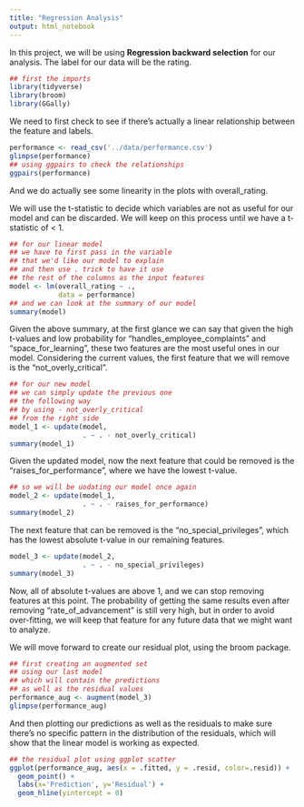 ```yaml
---
title: "Regression Analysis"
output: html_notebook
---
```


In this project, we will be using **Regression backward selection** for our analysis. The label for our data will be the rating.

```r
## first the imports
library(tidyverse)
library(broom)
library(GGally)
```

We need to first check to see if there's actually a linear relationship between the feature and labels.

```r
performance <- read_csv('../data/performance.csv')
glimpse(performance)
## using ggpairs to check the relationships
ggpairs(performance)
```

And we do actually see some linearity in the plots with overall_rating.

We will use the t-statistic to decide which variables are not as useful for our model and can be discarded. We will keep on this process until we have a t-statistic of \< 1.

```r
## for our linear model
## we have to first pass in the variable
## that we'd like our model to explain
## and then use . trick to have it use
## the rest of the columns as the input features
model <- lm(overall_rating ~ .,
            data = performance)
## and we can look at the summary of our model
summary(model)
```

Given the above summary, at the first glance we can say that given the high t-values and low probability for "handles_employee_complaints" and "space_for_learning", these two features are the most useful ones in our model. Considering the current values, the first feature that we will remove is the "not_overly_critical".

```r
## for our new model
## we can simply update the previous one
## the following way
## by using - not_overly_critical 
## from the right side
model_1 <- update(model,
                  . ~ . - not_overly_critical)
summary(model_1)
```

Given the updated model, now the next feature that could be removed is the "raises_for_performance", where we have the lowest t-value.

```r
## so we will be uodating our model once again
model_2 <- update(model_1,
                  . ~ . - raises_for_performance)
summary(model_2)
```

The next feature that can be removed is the "no_special_privileges", which has the lowest absolute t-value in our remaining features.

```r
model_3 <- update(model_2,
                  . ~ . - no_special_privileges)
summary(model_3)
```

Now, all of absolute t-values are above 1, and we can stop removing features at this point. The probability of getting the same results even after removing "rate_of_advancement" is still very high, but in order to avoid over-fitting, we will keep that feature for any future data that we might want to analyze.

We will move forward to create our residual plot, using the broom package.

```r
## first creating an augmented set
## using our last model
## which will contain the predictions
## as well as the residual values
performance_aug <- augment(model_3)
glimpse(performance_aug)
```

And then plotting our predictions as well as the residuals to make sure there's no specific pattern in the distribution of the residuals, which will show that the linear model is working as expected.

```r
## the residual plot using ggplot scatter
ggplot(performance_aug, aes(x = .fitted, y = .resid, color=.resid)) + 
  geom_point() +
  labs(x='Prediction', y='Residual') +
  geom_hline(yintercept = 0)
```
